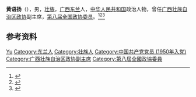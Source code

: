 '''黄语扬'''（{{bd|1933年|}}），男，[[壮族|壮族]]，[[广西|广西]][[东兰县|东兰]]人，[[中华人民共和国|中华人民共和国]]政治人物，曾任[[广西壮族自治区政协|广西壮族自治区政协]]副主席，[[第八届全国政协委员|第八届全国政协委员]]。<ref>{{Cite book|title=历届全国政协委员人名辞典|author=|publisher=中国国际广播出版社|year=1996|isbn=9787507813746|location=北京|pages=286}}</ref><ref>{{Cite book|title=中华人民共和国职官志|author=何虎生, 李耀东, 向常福主编|publisher=中国社会出版社|year=2003|isbn=9787800883934|location=北京|pages=}}</ref><ref>{{Cite book|title=壮族百科辞典|author=《壮族百科辞典》编纂委员会编; 潘其旭, 覃乃昌主编|publisher=广西人民出版社|year=1993|isbn=|location=南宁|pages=}}</ref>

== 参考资料 ==
{{reflist}}

{{中国人物小作品}}

{{Authority control}}
{{DEFAULTSORT:Huang黄}}
[[Category:黄姓|Yu]]
[[Category:东兰人|Category:东兰人]]
[[Category:壮族人|Category:壮族人]]
[[Category:中国共产党党员_(1950年入党)|Category:中国共产党党员 (1950年入党)]]
[[Category:广西壮族自治区政协副主席|Category:广西壮族自治区政协副主席]]
[[Category:第八屆全國政協委員|Category:第八屆全國政協委員]]